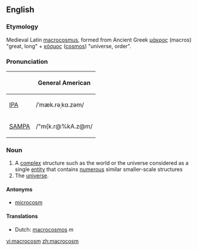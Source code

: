 ==English==
{{wikipedia}}
===Etymology===
Medieval Latin [[macrocosmus]], formed from Ancient Greek [[μάκρος]] (macros) "great, long" + [[κόσμος]] ([[cosmos]]) "universe, order".

===Pronunciation===
{| border=1 cellpadding=5
! !! General American 
|-
| [[w:IPA|IPA]] || /ˈmæk.rəˌkɑ.zəm/
|-
| [[w:SAMPA|SAMPA]] || /"m{k.r@%kA.z@m/
|}

===Noun===
{{en-noun}}

# A [[complex]] structure such as the world or the universe considered as a single [[entity]] that contains [[numerous]] similar smaller-scale structures
#The [[universe]].

====Antonyms====
*[[microcosm]]

====Translations====
*Dutch: [[macrocosmos]] ''m''

[[vi:macrocosm]]
[[zh:macrocosm]]
